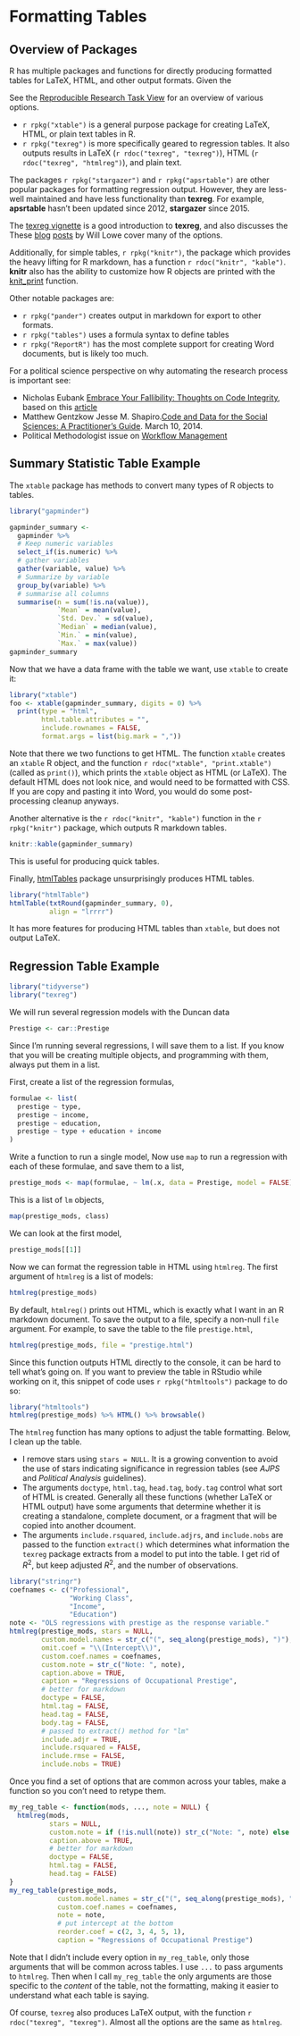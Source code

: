 # Formatting Tables

## Overview of Packages

R has multiple packages and functions for directly producing formatted tables
for LaTeX, HTML, and other output formats.
Given the 

See the [Reproducible Research Task View](https://cran.r-project.org/web/views/ReproducibleResearch.html) for an overview of various options.

- `r rpkg("xtable")` is a general purpose package for creating LaTeX, HTML, or plain text tables in R.
- `r rpkg("texreg")` is more specifically geared to regression tables. It also outputs results in LaTeX (`r rdoc("texreg", "texreg")`),
HTML (`r rdoc("texreg", "htmlreg")`), and plain text.

The packages `r rpkg("stargazer")` and `r rpkg("apsrtable")` are other popular packages for formatting regression output.
However, they are less-well maintained and have less functionality than **texreg**. For example, **apsrtable** hasn't been updated since 2012, **stargazer** since 2015.

The [texreg vignette](https://cran.r-project.org/web/packages/texreg/vignettes/texreg.pdf) is a good introduction to **texreg**, and also discusses the 
These [blog](http://conjugateprior.org/2013/10/call-them-what-you-will/) [posts](http://conjugateprior.org/2013/03/r-to-latex-packages-coverage/) by Will Lowe cover many of the options.

Additionally, for simple tables, `r rpkg("knitr")`, the package which provides the heavy lifting for R markdown, has a function `r rdoc("knitr", "kable")`.
**knitr** also has the ability to customize how R objects are printed with the [knit_print](https://cran.rstudio.com/web/packages/knitr/vignettes/knit_print.html) function.

Other notable packages are:

- `r rpkg("pander")` creates output in markdown for export to other formats.
- `r rpkg("tables")` uses a formula syntax to define tables
- `r rpkg("ReportR")` has the most complete support for creating Word documents, but is likely too much.


For a political science perspective on why automating the research process is important see:

- Nicholas Eubank [Embrace Your Fallibility: Thoughts on Code Integrity](https://thepoliticalmethodologist.com/2016/06/06/embrace-your-fallibility-thoughts-on-code-integrity/), based on this [article](https://doi.org/10.1017/S1049096516000196)
- Matthew Gentzkow Jesse M. Shapiro.[Code and Data for the Social Sciences:
A Practitioner’s Guide](http://web.stanford.edu/~gentzkow/research/CodeAndData.pdf). March 10, 2014.
- Political Methodologist issue on [Workflow Management](http://www.jakebowers.org/PAPERS/tpm_v18_n2.pdf)

## Summary Statistic Table Example

The `xtable` package has methods to convert many types of R objects to tables.

```r
library("gapminder")

gapminder_summary <-
  gapminder %>%
  # Keep numeric variables
  select_if(is.numeric) %>%
  # gather variables
  gather(variable, value) %>%
  # Summarize by variable
  group_by(variable) %>%
  # summarise all columns
  summarise(n = sum(!is.na(value)),
            `Mean` = mean(value),
            `Std. Dev.` = sd(value),
            `Median` = median(value),
            `Min.` = min(value),
            `Max.` = max(value))
gapminder_summary
```

Now that we have a data frame with the table we want, use `xtable` to create
it:
```r
library("xtable")
foo <- xtable(gapminder_summary, digits = 0) %>%
  print(type = "html",
        html.table.attributes = "",
        include.rownames = FALSE,
        format.args = list(big.mark = ","))
```
Note that there we two functions to get HTML. The function `xtable` creates
an `xtable` R object, and the function `r rdoc("xtable", "print.xtable")` (called as `print()`), which prints the `xtable` object as HTML (or LaTeX).
The default HTML does not look nice, and would need to be formatted with CSS.
If you are copy and pasting it into Word, you would do some post-processing cleanup anyways.

Another alternative is the `r rdoc("knitr", "kable")` function in the `r rpkg("knitr")` package, which outputs R markdown tables.
```r
knitr::kable(gapminder_summary)
```

This is useful for producing quick tables.

Finally, [htmlTables](https://cran.r-project.org/web/packages/htmlTable/vignettes/tables.html) package unsurprisingly produces HTML tables.
```r
library("htmlTable")
htmlTable(txtRound(gapminder_summary, 0),
          align = "lrrrr")
```
It has more features for producing HTML tables than `xtable`, but does not output LaTeX.

## Regression Table Example

```r
library("tidyverse")
library("texreg")
```

We will run several regression models with the Duncan data

```r
Prestige <- car::Prestige
```

Since I'm running several regressions, I will save them to a list.
If you know that you will be creating multiple objects, and programming with them, always put them in a list.

First, create a list of the regression formulas,
```r
formulae <- list(
  prestige ~ type,
  prestige ~ income,
  prestige ~ education,
  prestige ~ type + education + income
)
```
Write a function to run a single model,
Now use `map` to run a regression with each of these formulae, 
and save them to a list,
```r
prestige_mods <- map(formulae, ~ lm(.x, data = Prestige, model = FALSE))
```
This is a list of `lm` objects,
```r
map(prestige_mods, class)
```
We can look at the first model,
```r
prestige_mods[[1]]
```

Now we can format the regression table in HTML using `htmlreg`.
The first argument of `htmlreg` is a list of models:
```r
htmlreg(prestige_mods)
```

By default, `htmlreg()` prints out HTML, which is exactly what I want in an R markdown document. 
To save the output to a file, specify a non-null `file` argument.
For example, to save the table to the file `prestige.html`,
```r
htmlreg(prestige_mods, file = "prestige.html")
```

Since this function outputs HTML directly to the console, it can be hard to tell what's going on.
If you want to preview the table in RStudio while working on it, this
snippet of code uses `r rpkg("htmltools")` package to do so:
```r
library("htmltools")
htmlreg(prestige_mods) %>% HTML() %>% browsable()
```

The `htmlreg` function has many options to adjust the table formatting.
Below, I clean up the table. 

- I remove stars using `stars = NULL`. It is a growing convention to avoid the use of stars indicating significance in regression tables (see *AJPS* and *Political Analysis* guidelines).
- The arguments `doctype`, `html.tag`, `head.tag`, `body.tag` control what sort of HTML is created. Generally all these functions (whether LaTeX or HTML output) have some arguments that determine whether it is creating a standalone, complete document, or a fragment that will be copied into another dcoument.
- The arguments `include.rsquared`, `include.adjrs`, and `include.nobs` are passed to the function `extract()` which determines what information the `texreg` package extracts from a model to put into the table. I get rid of $R^2$, but keep adjusted $R^2$, and the number of observations.

```r
library("stringr")
coefnames <- c("Professional",
               "Working Class",
               "Income", 
               "Education")
note <- "OLS regressions with prestige as the response variable."
htmlreg(prestige_mods, stars = NULL,
        custom.model.names = str_c("(", seq_along(prestige_mods), ")"),
        omit.coef = "\\(Intercept\\)",
        custom.coef.names = coefnames,
        custom.note = str_c("Note: ", note),
        caption.above = TRUE,
        caption = "Regressions of Occupational Prestige",
        # better for markdown
        doctype = FALSE,
        html.tag = FALSE,
        head.tag = FALSE,
        body.tag = FALSE, 
        # passed to extract() method for "lm"
        include.adjr = TRUE,
        include.rsquared = FALSE,
        include.rmse = FALSE,
        include.nobs = TRUE)
```

Once you find a set of options that are common across your tables, make a function so you con't need to retype them.

```r
my_reg_table <- function(mods, ..., note = NULL) {
  htmlreg(mods,
          stars = NULL,
          custom.note = if (!is.null(note)) str_c("Note: ", note) else NULL,
          caption.above = TRUE,
          # better for markdown
          doctype = FALSE,
          html.tag = FALSE,
          head.tag = FALSE)       
}
my_reg_table(prestige_mods,
            custom.model.names = str_c("(", seq_along(prestige_mods), ")"),
            custom.coef.names = coefnames,
            note = note,
            # put intercept at the bottom
            reorder.coef = c(2, 3, 4, 5, 1),
            caption = "Regressions of Occupational Prestige")
```
Note that I didn't include every option in `my_reg_table`, only those arguments that will be common across tables.
I use `...` to pass arguments to `htmlreg`.
Then when I call `my_reg_table` the only arguments are those specific to the
*content* of the table, not the formatting, making it easier to understand what each table is saying.

Of course, `texreg` also produces LaTeX output, with the function `r rdoc("texreg", "texreg")`.
Almost all the options are the same as `htmlreg`.
